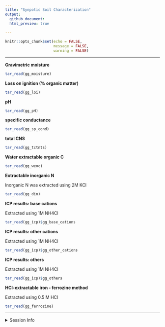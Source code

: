 ```yaml
---
title: "Synpotic Soil Characterization"
output: 
  github_document:
  html_preview: true
  
---
```


```r
knitr::opts_chunk$set(echo = FALSE,
                      message = FALSE,
                      warning = FALSE)
```

---

**Gravimetric moisture**

```r
tar_read(gg_moisture)
```


**Loss on ignition (% organic matter)**

```r
tar_read(gg_loi)
```

**pH**

```r
tar_read(gg_pH)
```

**specific conductance**

```r
tar_read(gg_sp_cond)
```

**total CNS**
```r
tar_read(gg_tctnts)
```

**Water extractable organic C**

```r
tar_read(gg_weoc)
```

**Extractable inorganic N**

Inorganic N was extracted using 2M KCl

```r
tar_read(gg_din)
```

**ICP results: base cations**

Extracted using 1M NH4Cl

```r
tar_read(gg_icp)$gg_base_cations
```


**ICP results: other cations**

Extracted using 1M NH4Cl

```r
tar_read(gg_icp)$gg_other_cations
```


**ICP results: others**

Extracted using 1M NH4Cl

```r
tar_read(gg_icp)$gg_others
```

**HCl-extractable iron - ferrozine method**

Extracted using 0.5 M HCl

```r
tar_read(gg_ferrozine)
```



---

<details>
  <summary> Session Info </summary>

Date run: `r Sys.Date()`

```r
sessionInfo()
```

</details>